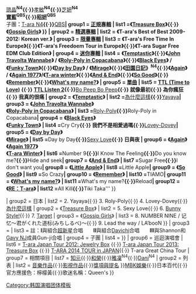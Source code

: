 {{Navbox
|name  = T-ara
|title = [[T-ara]]
|titlestyle = background-color:#FFFF00;
|groupstyle = background-color:#FFF44F;
|abovestyle = background-color:#FFF44F;
|belowstyle = background-color:#FFF44F;
|above = '''[[李智賢|居麗]]<sup>QBS</sup>{{·}}[[咸𤨒晶|𤨒晶]]'''<sup>N4</sup>{{·}}'''[[朴宣映|孝敏]]'''<sup>N4</sup>{{·}}'''[[朴芝妍|芝妍]]'''<sup>N4</sup><br>[[全寶藍|寶藍]]<sup>QBS</sup>{{·}}[[朴昭妍|昭妍]]<sup>QBS</sup><br>
'''子團'''：'''[[T-ara N4]]'''{{·}} '''[[QBS]]'''
| group1 = [[T-ara的音樂作品#錄音室專輯|正規專輯]]
| list1 ={{Navbox subgroup
| groupstyle = background-color:#FFF44F;
| group1 = 韓國
| list1  = 《[[Absolute First Album]]》 / 《[[Breaking Heart]]》
| group2 = 日本
| list2  = 《[[Jewelry Box]]》{{·}}《[[Treasure Box]]》{{·}}《[[Gossip Girls (T-ARA专辑)|Gossip Girls]]》
}}
| group2 = [[T-ara的音樂作品#精選專輯|精選專輯]]
| list2  = 《T-ara's Best of Best 2009-2012: Korean ver.》
| group3 = [[T-ara的音樂作品|限量專輯]]
| list3  = 《T-ara's Free Time In Europe》{{·}}《T-ara's Freedoem Tour in Europe》{{·}}《T-ara Sugar Free EDM Club Edition》
| group4 = [[T-ara的音樂作品#迷你專輯|迷你專輯]]
| list4  = 《[[Temptastic]]》{{·}}《[[John Travolta Wannabe]]》 / 《[[John Travolta Wannabe|Roly-Poly in Copacabana]]》{{·}}《[[:en:Black Eyes (EP)|Black Eyes]]》 / 《[[:en:Black Eyes (EP)|Funky Town]]》{{·}}《[[Day by Day]]》 / 《[[Day by Day|Mirage]]》{{·}}《[[田園日記 (迷你專輯)|田園日記]]》<sup>N4</sup>{{·}}《[[Again (迷你專輯)|Again]]》 / 《[[Again (迷你專輯)|Again 1977]]》/《[[Again (迷你專輯)|T-ara winter]]》{{·}}《[[And & End]]》{{·}}《[[So Good (T-ara迷你專輯)|So Good]]》{{·}}《[[Remember (迷你專輯)|Remember]]》{{·}}《[[What's my name? (迷你專輯)|What's my name?]]》
| group5 = [[T-ara的音樂作品#單曲|單曲]]
| list5 ={{Navbox subgroup
| groupstyle = background-color:#FFF44F;
| group1 = 韓國
| list1 = {{Navbox subgroup
| groupstyle = background-color:#FFF44F;
| group1 = 《[[Absolute First Album]]》 <br />《[[Breaking Heart]]》
| list1  = [[:en:Lie (T-ara song)|要玩嗎?]]{{·}} '''[[:en:Lie (T-ara song)|謊言]]''' {{·}} [[:en:TTL (Time to Love)|TTL (Time to Love)]]{{ref label|Aspirated|I|}} {{·}} [[:en:TTL Listen 2|TTL Listen 2]]{{ref label|Aspirated|I|}}{{·}} '''[[Bo Peep Bo Peep]]'''{{·}} 就像最初{{·}} 為你瘋狂{{·}} 我真的很痛
| group2 = 《[[Temptastic]]》
| list2  = '''[[為什麼這樣]]'''{{·}} '''[[:en:Yayaya|Yayaya]]'''
| group3 = 《[[John Travolta Wannabe]]》  <br/>《[[Roly-Poly in Copacabana]]》
| list3  = '''[[Roly-Poly (T-ara歌曲)|Roly-Poly]]'''{{·}} '''Roly-Poly in Copacabana'''
| group4 = 《[[:en:Black Eyes (EP)|Black Eyes]]》  <br />《[[:en:Black Eyes (EP)|Funky Town]]》
| list4  = '''Cry Cry'''{{·}} 我們不是相愛過嗎{{ref label|Aspirated|Ⅱ|}}{{·}} '''[[Lovey-Dovey (T-ara歌曲)|Lovey-Dovey]]'''
| group5 = 《[[Day by Day]]》  <br/>《[[Mirage]]》
| list5  = '''Day by Day'''{{·}} '''[[Sexy Love (T-ara歌曲)|Sexy Love]]'''{{·}} 日與夜{{ref label|Aspirated|Ⅲ|}}
| group6 = 《[[Again (迷你专辑)|Again]]》  <br/>《[[Again 1977]]》  <br/>《[[T-ara Winter]]》
| list6  = '''Number 9'''{{·}} '''I Know The Feeling'''{{·}} '''Do you know me?'''{{·}} '''Hide and seek'''
| group7 = 《[[And & End]]》 
| list7  = '''Sugar Free'''{{·}} '''I don't want you'''
| group8 = 《[[小蘋果 (歌曲)|Little Apple]]》
| list8  = '''Little Apple'''
| group9 = 《[[So Good (T-ara迷你專輯)|So Good]]》
| list9  = '''So Crazy'''
| group10 = 《[[Remember (迷你專輯)|Remember]]》
| list10  = '''TIAMO'''
| group11 = 《[[What's my name? (迷你專輯)|What's my name?]]》
| list11  = '''What's my name?'''{{·}} '''Reload'''
| group12 = 《[[RE：T-ara]]》
| list12  = '''All Kill'''{{·}} '''Tiki Taka'''
}}

| group2 = 日本
| list2  = {{Navbox subgroup
| groupstyle = background-color:#FFF44F;
| group1 = 《[[Jewelry Box]]》
| list1  = 1. [[Bo Peep Bo Peep]]{{·}} 2. Yayaya{{·}} 3. Roly-Poly{{·}} 4. Lovey-Dovey{{·}} [[為什麼這樣]]
| group2 = 《[[Treasure Box]]》
| list2  = 5. Sexy Love{{·}} 6. [[Bunny Style!]]{{·}} 7. [[Target]]
| group3 = 《[[Gossip Girls (T-ARA专辑)|Gossip Girls]]》
| list3  = 8. NUMBER NINE / 记忆～君がくれた道标(みちしるべ)～{{·}} 9. Lead the way / LA’booN
}}
| group3 = 
| list3 = 註：'''I'''{{note|Aspirated}}與組合[[超新星 (韓國組合)|超新星]]合唱　　'''Ⅱ'''{{note|Aspirated}}與組合[[Davichi]]合唱　　'''Ⅲ'''{{note|Aspirated}}與Shannon和[[:en:Gavy NJ|Gavy NJ]]成員Gun-ji合唱
| group4 = 子團
| list4 = {{Navbox subgroup
| groupstyle = background-color:#FFF44F;
| group1 = N4
| list1  = 
| group2 = [[QBS]](日本)
| list2  = [[像風一樣]]
}}
}}
| group6 = 巡迴演唱會
| list6  = [[T-ara Japan Tour 2012: Jewelry Box]] {{·}} [[T-ara Japan Tour 2013: Treasure Box]] {{·}} [[T-ARA 2014 TOUR in JAPAN]]{{·}} T-ara Great China Tour
| group7 = 相關項目
| list7  = {{Navbox subgroup
| groupstyle = background-color:#FFF44F;
| group1 = 退出成員
| list1  = [[gu9udan|智愛]]{{·}}[[楊知元|知元]]{{·}}[[柳和榮|和榮]]{{·}}[[李雅琳|雅凜]]<sup>N4</sup>{{·}}[[金岱妮|Dani]]<sup>N4</sup>
| group2 = 列表
| list2  = [[T-ara的音樂作品|音樂作品]]{{·}}[[T-ara媒体作品列表|影視作品]]{{·}}[[T-ara的獎項和提名列表|獎項與提名]]
}}[[MBK娛樂]]{{·}}日本百代{{·}}官方應援色：檸檬黃{{·}}歌迷名稱：Queen's
}}<noinclude>
{{collapsible option}}
[[Category:韩国演唱团体模板]]
</noinclude>